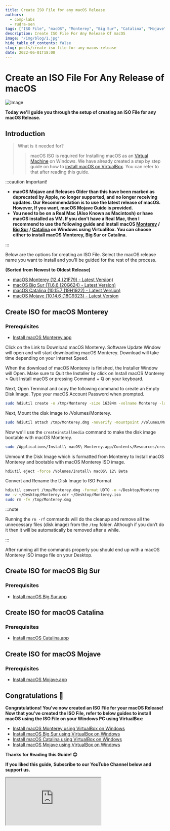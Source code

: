 ```yaml
---
title: Create ISO File for any macOS Release
authors:
  - comp-labs
  - rudra-sen
tags: ["ISO File", "macOS", "Monterey", "Big Sur", "Catalina", "Mojave"]
description: Create ISO File For Any Release Of macOS
image: "/img/blog/1.jpg"
hide_table_of_contents: false
slug: posts/create-iso-file-for-any-macos-release
date: 2022-06-01T18:00
---
```


# Create an ISO File For Any Release of macOS

![Image](/img/blog/1.jpg)

**Today we'll guide you through the setup of creating an ISO File for any macOS Release.**

## Introduction

> What is it needed for?
>
> > macOS ISO is required for Installing macOS as an [Virtual Machine](https://en.wikipedia.org/wiki/Virtual_machine) on Windows. We have already created a step by step guide on how to [install macOS on VirtualBox](/search?q=Install+macOS). You can refer to that after reading this guide.

<!-- truncate -->

:::caution Important!

- **macOS Mojave and Releases Older than this have been marked as deprecated by Apple, no longer supported, and no longer receiving updates. Our Recommendation is to use the latest release of macOS. However, If you want, macOS Mojave Guide is provided.**
- **You need to be on a Real Mac (Also Known as Macintosh) or have macOS installed as VM. If you don’t have a Real Mac, then I recommend to use the following guide and Install macOS [Monterey](/blog/posts/install-macos-monterey-on-windows-using-virtualbox) / [Big Sur](/blog/posts/install-macos-big-sur-on-windows-using-virtualbox) / [Catalina](/blog/posts/install-macos-catalina-on-windows-using-virtualbox) on Windows using VirtualBox. You can choose either to install macOS Monterey, Big Sur or Catalina.**

:::

Below are the options for creating an ISO File. Select the macOS release name you want to install and you'll be guided for the rest of the process.

**(Sorted from Newest to Oldest Release)**

- [macOS Monterey (12.4 (21F79) - Latest Version)](#create-iso-for-macos-monterey)
- [macOS Big Sur (11.6.6 (20G624) - Latest Version)](#create-iso-for-macos-big-sur)
- [macOS Catalina (10.15.7 (19H1922) - Latest Version)](#create-iso-for-macos-catalina)
- [macOS Mojave (10.14.6 (18G9323) - Latest Version](#create-iso-for-macos-mojave)

## Create ISO for macOS Monterey

### Prerequisites

- [Install macOS Monterey.app](macappstores://apps.apple.com/app/macos-monterey/id1576738294?mt=12)

Click on the Link to Download macOS Monterey. Software Update Window will open and will start downloading macOS Monterey. Download will take time depending on your Internet Speed.

When the download of macOS Monterey is finished, the Installer Window will Open. Make sure to Quit the Installer by click on Install macOS Monterey > Quit Install macOS or pressing Command + Q on your keyboard.

Next, Open Terminal and copy the following command to create an Empty Disk Image. Type your macOS Account Password when prompted.

```bash
sudo hdiutil create -o /tmp/Monterey -size 16384m -volname Monterey -layout SPUD -fs HFS+J
```

Next, Mount the disk image to /Volumes/Monterey.

```bash
sudo hdiutil attach /tmp/Monterey.dmg -noverify -mountpoint /Volumes/Monterey
```

Now we'll use the `createinstallmedia` command to make the disk image bootable with macOS Monterey.

```bash
sudo /Applications/Install\ macOS\ Monterey.app/Contents/Resources/createinstallmedia --volume /Volumes/Monterey --nointeraction
```

Unmount the Disk Image which is formatted from Monterey to Install macOS Monterey and bootable with macOS Monterey ISO image.

```bash
hdiutil eject -force /Volumes/Install\ macOS\ 12\ Beta
```

Convert and Rename the Disk Image to ISO Format

```bash
hdiutil convert /tmp/Monterey.dmg -format UDTO -o ~/Desktop/Monterey
mv -v ~/Desktop/Monterey.cdr ~/Desktop/Monterey.iso
sudo rm -fv /tmp/Monterey.dmg
```

:::note

Running the `rm -rf` commands will do the cleanup and remove all the unnecessary files (disk image) from the `/tmp` folder. Although if you don’t do it then it will be automatically be removed after a while.

:::

After running all the commands properly you should end up with a macOS Monterey ISO image file on your Desktop.

## Create ISO for macOS Big Sur

### Prerequisites

- [Install macOS Big Sur.app](macappstores://apps.apple.com/us/app/macos-big-sur/id1526878132?mt=12)

## Create ISO for macOS Catalina

### Prerequisites

- [Install macOS Catalina.app](macappstores://apps.apple.com/us/app/macos-big-sur/id1526878132?mt=12)

## Create ISO for macOS Mojave

### Prerequisites

- [Install macOS Mojave.app](macappstores://apps.apple.com/us/app/macos-mojave/id1398502828?mt=12)

## Congratulations 🎉

**Congratulations! You've now created an ISO File for your macOS Release! Now that you've created the ISO File, refer to below guides to install macOS using the ISO File on your Windows PC using VirtualBox:**

- [Install macOS Monterey using VirtualBox on Windows](/blog/posts/install-macos-monterey-on-windows-using-virtualbox)
- [Install macOS Big Sur using VirtualBox on Windows](/blog/posts/install-macos-big-sur-on-windows-using-virtualbox)
- [Install macOS Catalina using VirtualBox on Windows](/blog/posts/install-macos-catalina-on-windows-using-virtualbox)
- [Install macOS Mojave using VirtualBox on Windows](/blog/posts/install-macos-mojave-on-windows-using-virtualbox)

**Thanks for Reading this Guide! 😊**

**If you liked this guide, Subscribe to our YouTube Channel below and support us.**

<iframe
  src="https://complabs.in/html/subscribe.html"
  title="Subscribe Comp Labs"
  height="150"
></iframe>
